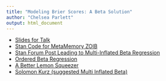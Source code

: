 ```yaml
---
title: "Modeling Brier Scores: A Beta Solution"
author: "Chelsea Parlett"
output: html_document
---
```

- [Slides for Talk](https://github.com/cmparlettpelleriti/TalkMaterials/blob/master/TalkMaterials/SCiP2021/Modeling%20Brier%20Scores%20in%20Behavioral%20Data_%20A%20Beta%20Solution.pdf)
- [Stan Code for MetaMemory ZOIB](https://github.com/cmparlettpelleriti/TalkMaterials/blob/master/TalkMaterials/SCiP2021/simple_zoib.R)
- [Stan Forum Post Leading to Multi-Inflated Beta Regression](https://discourse.mc-stan.org/t/ordinal-ish-model-setting-priors-and-pp-check/24591/8)
- [Ordered Beta Regression](https://osf.io/preprints/socarxiv/2sx6y/)
- [A Better Lemon Squeezer](https://pubmed.ncbi.nlm.nih.gov/16594767/)
- [Solomon Kurz (suggested Multi Inflated Beta)](https://solomonkurz.netlify.app/)